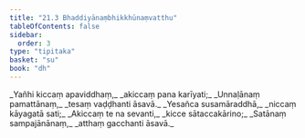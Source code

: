 ```yaml
---
title: "21.3 Bhaddiyānaṃbhikkhūnaṃvatthu"
tableOfContents: false
sidebar:
  order: 3
type: "tipitaka"
basket: "su"
book: "dh"
---
```



<DynamicBreadcrumb />

<Division number="292" book="dh" bookNo="18" page="55">

<Paragraph number="315" type="verses" book="dh">
_Yañhi kiccaṃ apaviddhaṃ,_  
_akiccaṃ pana karīyati;_  
_Unnaḷānaṃ pamattānaṃ,_  
_tesaṃ vaḍḍhanti āsavā._  

</Paragraph>

</Division>
<Division number="293" book="dh" bookNo="18" page="55">

<Paragraph number="316" type="verses" book="dh">
_Yesañca susamāraddhā,_  
_niccaṃ kāyagatā sati;_  
_Akiccaṃ te na sevanti,_  
_kicce sātaccakārino;_  
_Satānaṃ sampajānānaṃ,_  
_atthaṃ gacchanti āsavā._
</Paragraph>
</Division>